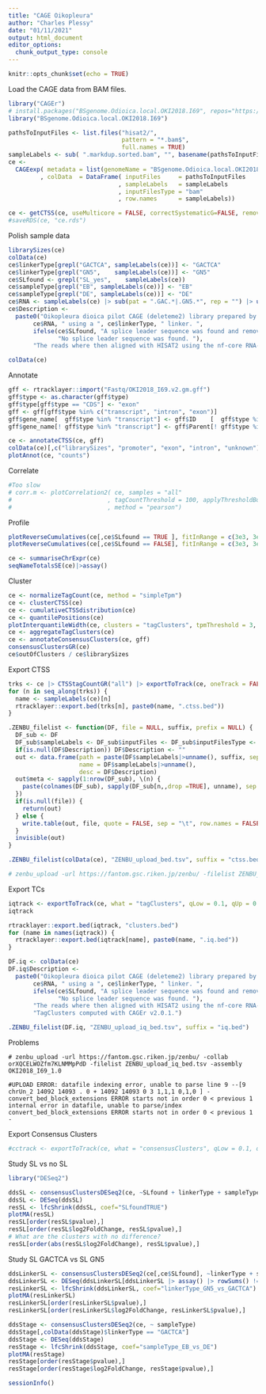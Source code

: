 ```yaml
---
title: "CAGE Oikopleura"
author: "Charles Plessy"
date: "01/11/2021"
output: html_document
editor_options: 
  chunk_output_type: console
---
```


```r
knitr::opts_chunk$set(echo = TRUE)
```

Load the CAGE data from BAM files.

```r
library("CAGEr")
# install.packages("BSgenome.Odioica.local.OKI2018.I69", repos="https://oist.github.io/plessy_oikgenomes_drat/")
library("BSgenome.Odioica.local.OKI2018.I69")

pathsToInputFiles <- list.files("hisat2/",
                                pattern = "*.bam$",
                                full.names = TRUE)
sampleLabels <- sub( ".markdup.sorted.bam", "", basename(pathsToInputFiles))
ce <-
  CAGEexp( metadata = list(genomeName = "BSgenome.Odioica.local.OKI2018.I69")
         , colData  = DataFrame( inputFiles     = pathsToInputFiles
                               , sampleLabels   = sampleLabels
                               , inputFilesType = "bam"
                               , row.names      = sampleLabels))

ce <- getCTSS(ce, useMulticore = FALSE, correctSystematicG=FALSE, removeFirstG=FALSE)
#saveRDS(ce, "ce.rds")
```

Polish sample data

```r
librarySizes(ce)
colData(ce)
ce$linkerType[grepl("GACTCA", sampleLabels(ce))] <- "GACTCA"
ce$linkerType[grepl("GN5",    sampleLabels(ce))] <- "GN5"
ce$SLfound <- grepl("SL_yes",    sampleLabels(ce))
ce$sampleType[grepl("EB", sampleLabels(ce))] <- "EB"
ce$sampleType[grepl("DE", sampleLabels(ce))] <- "DE"
ce$RNA <- sampleLabels(ce) |> sub(pat = ".GAC.*|.GN5.*", rep = "") |> unname()
ce$Description <-
  paste0("Oikopleura dioica pilot CAGE (deleteme2) library prepared by DNAFORM from the RNA sample ",
       ce$RNA, " using a ", ce$linkerType, " linker. ",
       ifelse(ce$SLfound, "A splice leader sequence was found and removed. ",
              "No splice leader sequence was found. "),
       "The reads where then aligned with HISAT2 using the nf-core RNA-seq pipeline version 3.4.")

colData(ce)
```

Annotate

```r
gff <- rtracklayer::import("Fastq/OKI2018_I69.v2.gm.gff")
gff$type <- as.character(gff$type)
gff$type[gff$type == "CDS"] <- "exon"
gff <- gff[gff$type %in% c("transcript", "intron", "exon")]
gff$gene_name[  gff$type %in% "transcript"] <- gff$ID    [  gff$type %in% "transcript"]
gff$gene_name[! gff$type %in% "transcript"] <- gff$Parent[! gff$type %in% "transcript"]

ce <- annotateCTSS(ce, gff)
colData(ce)[,c("librarySizes", "promoter", "exon", "intron", "unknown")]
plotAnnot(ce, "counts")
```

Correlate

```r
#Too slow
# corr.m <- plotCorrelation2( ce, samples = "all"
#                           , tagCountThreshold = 100, applyThresholdBoth = FALSE
#                           , method = "pearson")
```

Profile

```r
plotReverseCumulatives(ce[,ce$SLfound == TRUE ], fitInRange = c(3e3, 3e5), onePlot = TRUE, main = "SL found")
plotReverseCumulatives(ce[,ce$SLfound == FALSE], fitInRange = c(3e3, 3e5), onePlot = TRUE, main = "SL not found")

ce <- summariseChrExpr(ce)
seqNameTotalsSE(ce)|>assay()
```

Cluster

```r
ce <- normalizeTagCount(ce, method = "simpleTpm")
ce <- clusterCTSS(ce)
ce <- cumulativeCTSSdistribution(ce)
ce <- quantilePositions(ce)
plotInterquantileWidth(ce, clusters = "tagClusters", tpmThreshold = 3, qLow = 0.1, qUp = 0.9)
ce <- aggregateTagClusters(ce)
ce <- annotateConsensusClusters(ce, gff)
consensusClustersGR(ce)
ce$outOfClusters / ce$librarySizes
```

Export CTSS

```r
trks <- ce |> CTSStagCountGR("all") |> exportToTrack(ce, oneTrack = FALSE)
for (n in seq_along(trks)) {
  name <- sampleLabels(ce)[n]
  rtracklayer::export.bed(trks[n], paste0(name, ".ctss.bed"))
}

.ZENBU_filelist <- function(DF, file = NULL, suffix, prefix = NULL) {
  DF_sub <- DF
  DF_sub$sampleLabels <- DF_sub$inputFiles <- DF_sub$inputFilesType <- DF_sub$Description <- NULL
  if(is.null(DF$Description)) DF$Description <- ""
  out <- data.frame(path = paste(DF$sampleLabels|>unname(), suffix, sep = "."),
                    name = DF$sampleLabels|>unname(),
                    desc = DF$Description)
  out$meta <- sapply(1:nrow(DF_sub), \(n) {
    paste(colnames(DF_sub), sapply(DF_sub[n,,drop =TRUE], unname), sep = "=", collapse = ";")
  })
  if(is.null(file)) {
    return(out)
  } else {
    write.table(out, file, quote = FALSE, sep = "\t", row.names = FALSE, col.names = FALSE)
  }
  invisible(out)
}

.ZENBU_filelist(colData(ce), "ZENBU_upload_bed.tsv", suffix = "ctss.bed")

# zenbu_upload -url https://fantom.gsc.riken.jp/zenbu/ -filelist ZENBU_upload_bed.tsv -assembly OKI2018_I69_1.0 -score_exp raw -collab orXQCELWOZfm7KLNMMpPdD
```

Export TCs

```r
iqtrack <- exportToTrack(ce, what = "tagClusters", qLow = 0.1, qUp = 0.9, oneTrack = FALSE)
iqtrack

rtracklayer::export.bed(iqtrack, "clusters.bed")
for (name in names(iqtrack)) {
  rtracklayer::export.bed(iqtrack[name], paste0(name, ".iq.bed"))
}

DF.iq <- colData(ce)
DF.iq$Description <-
  paste0("Oikopleura dioica pilot CAGE (deleteme2) library prepared by DNAFORM from the RNA sample ",
       ce$RNA, " using a ", ce$linkerType, " linker. ",
       ifelse(ce$SLfound, "A splice leader sequence was found and removed. ",
              "No splice leader sequence was found. "),
       "The reads where then aligned with HISAT2 using the nf-core RNA-seq pipeline version 3.4. ",
       "TagClusters computed with CAGEr v2.0.1.")

.ZENBU_filelist(DF.iq, "ZENBU_upload_iq_bed.tsv", suffix = "iq.bed")
```

Problems

```
# zenbu_upload -url https://fantom.gsc.riken.jp/zenbu/ -collab orXQCELWOZfm7KLNMMpPdD -filelist ZENBU_upload_iq_bed.tsv -assembly OKI2018_I69_1.0

#UPLOAD ERROR: datafile indexing error, unable to parse line 9 --[9 chrUn_2 14092 14093 . 0 + 14092 14093 0 3 1,1,1 0,1,0 ] - convert_bed_block_extensions ERROR starts not in order 0 < previous 1 internal error in datafile, unable to parse/index convert_bed_block_extensions ERROR starts not in order 0 < previous 1 -
```

Export Consensus Clusters

```r
#cctrack <- exportToTrack(ce, what = "consensusClusters", qLow = 0.1, qUp = 0.9, oneTrack = FALSE)
```

Study SL vs no SL

```r
library("DESeq2")

ddsSL <- consensusClustersDESeq2(ce, ~SLfound + linkerType + sampleType)
ddsSL <- DESeq(ddsSL)
resSL <- lfcShrink(ddsSL, coef="SLfoundTRUE")
plotMA(resSL)
resSL[order(resSL$pvalue),]
resSL[order(resSL$log2FoldChange, resSL$pvalue),]
# What are the clusters with no difference?
resSL[order(abs(resSL$log2FoldChange), resSL$pvalue),]
```

Study SL GACTCA vs SL GN5

```r
ddsLinkerSL <- consensusClustersDESeq2(ce[,ce$SLfound], ~linkerType + sampleType)
ddsLinkerSL <- DESeq(ddsLinkerSL[ddsLinkerSL |> assay() |> rowSums() != 0,])
resLinkerSL <- lfcShrink(ddsLinkerSL, coef="linkerType_GN5_vs_GACTCA")
plotMA(resLinkerSL)
resLinkerSL[order(resLinkerSL$pvalue),]
resLinkerSL[order(resLinkerSL$log2FoldChange, resLinkerSL$pvalue),]

ddsStage <- consensusClustersDESeq2(ce, ~ sampleType)
ddsStage[,colData(ddsStage)$linkerType == "GACTCA"]
ddsStage <- DESeq(ddsStage)
resStage <- lfcShrink(ddsStage, coef="sampleType_EB_vs_DE")
plotMA(resStage)
resStage[order(resStage$pvalue),]
resStage[order(resStage$log2FoldChange, resStage$pvalue),]
```

```r
sessionInfo()
```
